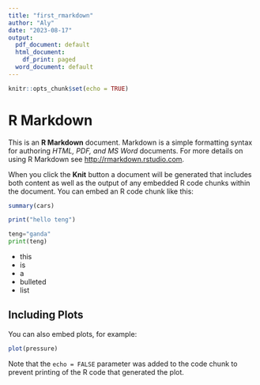 ```yaml
---
title: "first_rmarkdown"
author: "Aly"
date: "2023-08-17"
output:
  pdf_document: default
  html_document:
    df_print: paged
  word_document: default
---
```


```r
knitr::opts_chunk$set(echo = TRUE)
```

# **R Markdown**

This is an **R Markdown** document. Markdown is a simple formatting syntax for authoring *HTML, PDF, and MS Word* documents. For more details on using R Markdown see <http://rmarkdown.rstudio.com>.

When you click the **Knit** button a document will be generated that includes both content as well as the output of any embedded R code chunks within the document. You can embed an R code chunk like this:

```r
summary(cars)
```

```r
print("hello teng")
```

```python
teng="ganda"
print(teng)
```

- this
- is
- a 
- bulleted
- list

## Including Plots

You can also embed plots, for example:

```r
plot(pressure)
```

Note that the `echo = FALSE` parameter was added to the code chunk to prevent printing of the R code that generated the plot.
